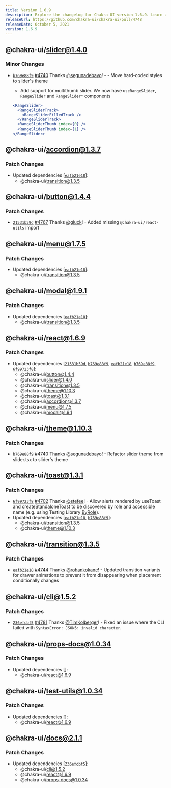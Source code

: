 ```yaml
---
title: Version 1.6.9
description: Explore the changelog for Chakra UI version 1.6.9. Learn about the latest features, bug fixes, and improvements.
releaseUrl: https://github.com/chakra-ui/chakra-ui/pull/4748
releaseDate: October 5, 2021
version: 1.6.9
---
```




## @chakra-ui/slider@1.4.0

### Minor Changes

-   [`b769e88f9`](https://github.com/chakra-ui/chakra-ui/commit/b769e88f977a4e2a8641de57beefd8220bc5dffa)
    [#4740](https://github.com/chakra-ui/chakra-ui/pull/4740) Thanks
    [@segunadebayo](https://github.com/segunadebayo)! - - Move hard-coded styles
    to slider's theme

    -   Add support for multithumb slider. We now have `useRangeSlider`,
        `RangeSlider` and `RangeSlider*` components

    ```jsx live=false
    <RangeSlider>
      <RangeSliderTrack>
        <RangeSliderFilledTrack />
      </RangeSliderTrack>
      <RangeSliderThumb index={0} />
      <RangeSliderThumb index={1} />
    </RangeSlider>
    ```

 ## @chakra-ui/accordion@1.3.7

### Patch Changes

-   Updated dependencies
    \[[`eafb21e18`](https://github.com/chakra-ui/chakra-ui/commit/eafb21e1883cf40bfe44e143714d9a480a0cc7da)]:
    -   @chakra-ui/transition@1.3.5

 ## @chakra-ui/button@1.4.4

### Patch Changes

-   [`21531b59d`](https://github.com/chakra-ui/chakra-ui/commit/21531b59dba938be1b4ee9d3a5f43f4e10d3f783)
    [#4767](https://github.com/chakra-ui/chakra-ui/pull/4767) Thanks
    [@gluck](https://github.com/gluck)! - Added missing `@chakra-ui/react-utils`
    import

 ## @chakra-ui/menu@1.7.5

### Patch Changes

-   Updated dependencies
    \[[`eafb21e18`](https://github.com/chakra-ui/chakra-ui/commit/eafb21e1883cf40bfe44e143714d9a480a0cc7da)]:
    -   @chakra-ui/transition@1.3.5

 ## @chakra-ui/modal@1.9.1

### Patch Changes

-   Updated dependencies
    \[[`eafb21e18`](https://github.com/chakra-ui/chakra-ui/commit/eafb21e1883cf40bfe44e143714d9a480a0cc7da)]:
    -   @chakra-ui/transition@1.3.5

 ## @chakra-ui/react@1.6.9

### Patch Changes

-   Updated dependencies
    \[[`21531b59d`](https://github.com/chakra-ui/chakra-ui/commit/21531b59dba938be1b4ee9d3a5f43f4e10d3f783),
    [`b769e88f9`](https://github.com/chakra-ui/chakra-ui/commit/b769e88f977a4e2a8641de57beefd8220bc5dffa),
    [`eafb21e18`](https://github.com/chakra-ui/chakra-ui/commit/eafb21e1883cf40bfe44e143714d9a480a0cc7da),
    [`b769e88f9`](https://github.com/chakra-ui/chakra-ui/commit/b769e88f977a4e2a8641de57beefd8220bc5dffa),
    [`6f99723f8`](https://github.com/chakra-ui/chakra-ui/commit/6f99723f8b2f170978a34bc4da1dc85228ab4512)]:
    -   @chakra-ui/button@1.4.4
    -   @chakra-ui/slider@1.4.0
    -   @chakra-ui/transition@1.3.5
    -   @chakra-ui/theme@1.10.3
    -   @chakra-ui/toast@1.3.1
    -   @chakra-ui/accordion@1.3.7
    -   @chakra-ui/menu@1.7.5
    -   @chakra-ui/modal@1.9.1

 ## @chakra-ui/theme@1.10.3

### Patch Changes

-   [`b769e88f9`](https://github.com/chakra-ui/chakra-ui/commit/b769e88f977a4e2a8641de57beefd8220bc5dffa)
    [#4740](https://github.com/chakra-ui/chakra-ui/pull/4740) Thanks
    [@segunadebayo](https://github.com/segunadebayo)! - Refactor slider theme from
    slider.tsx to slider's theme

 ## @chakra-ui/toast@1.3.1

### Patch Changes

-   [`6f99723f8`](https://github.com/chakra-ui/chakra-ui/commit/6f99723f8b2f170978a34bc4da1dc85228ab4512)
    [#4702](https://github.com/chakra-ui/chakra-ui/pull/4702) Thanks
    [@stefee](https://github.com/stefee)! - Allow alerts rendered by useToast and
    createStandaloneToast to be discovered by role and accessible name (e.g. using
    Testing Library [ByRole](https://testing-library.com/docs/queries/byrole/)).
-   Updated dependencies
    \[[`eafb21e18`](https://github.com/chakra-ui/chakra-ui/commit/eafb21e1883cf40bfe44e143714d9a480a0cc7da),
    [`b769e88f9`](https://github.com/chakra-ui/chakra-ui/commit/b769e88f977a4e2a8641de57beefd8220bc5dffa)]:
    -   @chakra-ui/transition@1.3.5
    -   @chakra-ui/theme@1.10.3

 ## @chakra-ui/transition@1.3.5

### Patch Changes

-   [`eafb21e18`](https://github.com/chakra-ui/chakra-ui/commit/eafb21e1883cf40bfe44e143714d9a480a0cc7da)
    [#4744](https://github.com/chakra-ui/chakra-ui/pull/4744) Thanks
    [@rohankokane](https://github.com/rohankokane)! - Updated transition variants
    for drawer animations to prevent it from disappearing when placement
    conditionally changes

 ## @chakra-ui/cli@1.5.2

### Patch Changes

-   [`236efcbf5`](https://github.com/chakra-ui/chakra-ui/commit/236efcbf562a966d5a3fcd0a778ee404b379d41d)
    [#4781](https://github.com/chakra-ui/chakra-ui/pull/4781) Thanks
    [@TimKolberger](https://github.com/TimKolberger)! - Fixed an issue where the
    CLI failed with `SyntaxError: JSON5: invalid character`.

 ## @chakra-ui/props-docs@1.0.34

### Patch Changes

-   Updated dependencies \[]:
    -   @chakra-ui/react@1.6.9

 ## @chakra-ui/test-utils@1.0.34

### Patch Changes

-   Updated dependencies \[]:
    -   @chakra-ui/react@1.6.9

 ## @chakra-ui/docs@2.1.1

### Patch Changes

-   Updated dependencies
    \[[`236efcbf5`](https://github.com/chakra-ui/chakra-ui/commit/236efcbf562a966d5a3fcd0a778ee404b379d41d)]:
    -   @chakra-ui/cli@1.5.2
    -   @chakra-ui/react@1.6.9
    -   @chakra-ui/props-docs@1.0.34
